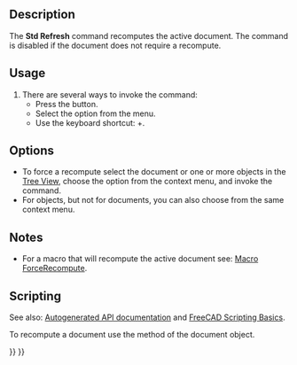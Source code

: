 <languages/>

{{Docnav
|[[Std_DuplicateSelection|DuplicateSelection]]
|[[Std_BoxSelection|BoxSelection]]
|[[Std_Edit_Menu|Std Edit Menu]]
|IconL=Std_DuplicateSelection.svg
|IconR=Std_BoxSelection.svg
|IconC=Freecad.svg
}}

{{GuiCommand
|Name=Std Refresh
|MenuLocation=Edit → Refresh
|Workbenches=All
|Shortcut={{KEY|Ctrl}}+{{KEY|R}}
}}

==Description==

The '''Std Refresh''' command recomputes the active document. The command is disabled if the document does not require a recompute.

==Usage==

# There are several ways to invoke the command:
#* Press the {{Button|[[Image:Std_Refresh.svg|16px]] [[Std_Refresh|Refresh]]}} button.
#* Select the {{MenuCommand|Edit → [[Image:Std_Refresh.svg|16px]] Refresh}} option from the menu.
#* Use the keyboard shortcut: {{KEY|Ctrl}}+{{KEY|R}}.

==Options==

* To force a recompute select the document or one or more objects in the [[Tree_View|Tree View]], choose the {{MenuCommand|[[Image:Std_MarkToRecompute.svg|16px]] Mark to recompute}} option from the context menu, and invoke the command.
* For objects, but not for documents, you can also choose {{MenuCommand|Recompute object}} from the same context menu.

==Notes==

* For a macro that will recompute the active document see: [[Macro_ForceRecompute|Macro ForceRecompute]].

==Scripting==

See also: [https://freecad.github.io/SourceDoc/ Autogenerated API documentation] and [[FreeCAD_Scripting_Basics|FreeCAD Scripting Basics]].

To recompute a document use the {{incode|recompute}} method of the document object.

{{Code|code=
import FreeCAD

doc = FreeCAD.newDocument()
doc.recompute()
}}


{{Docnav
|[[Std_DuplicateSelection|DuplicateSelection]]
|[[Std_BoxSelection|BoxSelection]]
|[[Std_Edit_Menu|Std Edit Menu]]
|IconL=Std_DuplicateSelection.svg
|IconR=Std_BoxSelection.svg
|IconC=Freecad.svg
}}

{{Std_Base_navi{{#translation:}}}}
{{Userdocnavi{{#translation:}}}}